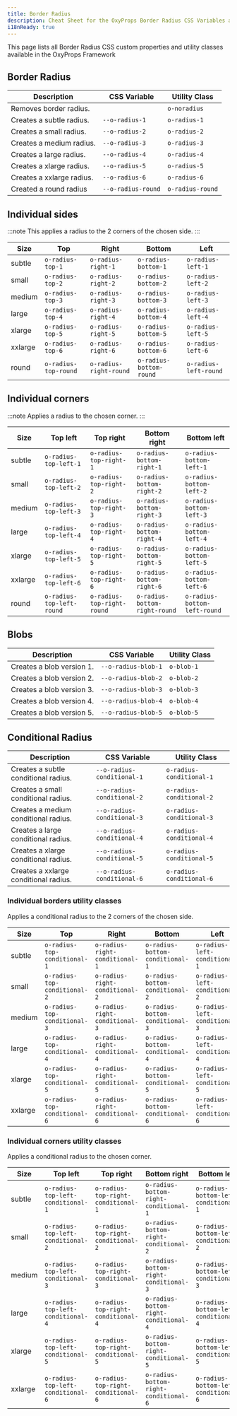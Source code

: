 ```yaml
---
title: Border Radius
description: Cheat Sheet for the OxyProps Border Radius CSS Variables and Utility Classes.
i18nReady: true
---
```



This page lists all Border Radius CSS custom properties and utility classes available in the OxyProps Framework

## Border Radius

| Description               | CSS Variable                                                                    | Utility Class                                                          |
| ------------------------- | ------------------------------------------------------------------------------- | ---------------------------------------------------------------------- |
| Removes border radius.    |                                                                                 | <ClipboardCopy value="o-noradius">`o-noradius`</ClipboardCopy>         |
| Creates a subtle radius.  | <ClipboardCopy value="var(--o-radius-1)">`--o-radius-1`</ClipboardCopy>         | <ClipboardCopy value="o-radius-1">`o-radius-1`</ClipboardCopy>         |
| Creates a small radius.   | <ClipboardCopy value="var(--o-radius-2)">`--o-radius-2`</ClipboardCopy>         | <ClipboardCopy value="o-radius-2">`o-radius-2`</ClipboardCopy>         |
| Creates a medium radius.  | <ClipboardCopy value="var(--o-radius-3)">`--o-radius-3`</ClipboardCopy>         | <ClipboardCopy value="o-radius-3">`o-radius-3`</ClipboardCopy>         |
| Creates a large radius.   | <ClipboardCopy value="var(--o-radius-4)">`--o-radius-4`</ClipboardCopy>         | <ClipboardCopy value="o-radius-4">`o-radius-4`</ClipboardCopy>         |
| Creates a xlarge radius.  | <ClipboardCopy value="var(--o-radius-5)">`--o-radius-5`</ClipboardCopy>         | <ClipboardCopy value="o-radius-5">`o-radius-5`</ClipboardCopy>         |
| Creates a xxlarge radius. | <ClipboardCopy value="var(--o-radius-6)">`--o-radius-6`</ClipboardCopy>         | <ClipboardCopy value="o-radius-6">`o-radius-6`</ClipboardCopy>         |
| Created a round radius    | <ClipboardCopy value="var(--o-radius-round)">`--o-radius-round`</ClipboardCopy> | <ClipboardCopy value="o-radius-round">`o-radius-round`</ClipboardCopy> |

## Individual sides

:::note
This applies a radius to the 2 corners of the chosen side.
:::

| Size    | Top                                                                            | Right                                                                              | Bottom                                                                               | Left                                                                             |
| ------- | ------------------------------------------------------------------------------ | ---------------------------------------------------------------------------------- | ------------------------------------------------------------------------------------ | -------------------------------------------------------------------------------- |
| subtle  | <ClipboardCopy value="o-radius-top-1">`o-radius-top-1`</ClipboardCopy>         | <ClipboardCopy value="o-radius-right-1">`o-radius-right-1`</ClipboardCopy>         | <ClipboardCopy value="o-radius-bottom-1">`o-radius-bottom-1`</ClipboardCopy>         | <ClipboardCopy value="o-radius-left-1">`o-radius-left-1`</ClipboardCopy>         |
| small   | <ClipboardCopy value="o-radius-top-2">`o-radius-top-2`</ClipboardCopy>         | <ClipboardCopy value="o-radius-right-2">`o-radius-right-2`</ClipboardCopy>         | <ClipboardCopy value="o-radius-bottom-2">`o-radius-bottom-2`</ClipboardCopy>         | <ClipboardCopy value="o-radius-left-2">`o-radius-left-2`</ClipboardCopy>         |
| medium  | <ClipboardCopy value="o-radius-top-3">`o-radius-top-3`</ClipboardCopy>         | <ClipboardCopy value="o-radius-right-3">`o-radius-right-3`</ClipboardCopy>         | <ClipboardCopy value="o-radius-bottom-3">`o-radius-bottom-3`</ClipboardCopy>         | <ClipboardCopy value="o-radius-left-3">`o-radius-left-3`</ClipboardCopy>         |
| large   | <ClipboardCopy value="o-radius-top-4">`o-radius-top-4`</ClipboardCopy>         | <ClipboardCopy value="o-radius-right-4">`o-radius-right-4`</ClipboardCopy>         | <ClipboardCopy value="o-radius-bottom-4">`o-radius-bottom-4`</ClipboardCopy>         | <ClipboardCopy value="o-radius-left-4">`o-radius-left-4`</ClipboardCopy>         |
| xlarge  | <ClipboardCopy value="o-radius-top-5">`o-radius-top-5`</ClipboardCopy>         | <ClipboardCopy value="o-radius-right-5">`o-radius-right-5`</ClipboardCopy>         | <ClipboardCopy value="o-radius-bottom-5">`o-radius-bottom-5`</ClipboardCopy>         | <ClipboardCopy value="o-radius-left-5">`o-radius-left-5`</ClipboardCopy>         |
| xxlarge | <ClipboardCopy value="o-radius-top-6">`o-radius-top-6`</ClipboardCopy>         | <ClipboardCopy value="o-radius-right-6">`o-radius-right-6`</ClipboardCopy>         | <ClipboardCopy value="o-radius-bottom-6">`o-radius-bottom-6`</ClipboardCopy>         | <ClipboardCopy value="o-radius-left-6">`o-radius-left-6`</ClipboardCopy>         |
| round   | <ClipboardCopy value="o-radius-top-round">`o-radius-top-round`</ClipboardCopy> | <ClipboardCopy value="o-radius-right-round">`o-radius-right-round`</ClipboardCopy> | <ClipboardCopy value="o-radius-bottom-round">`o-radius-bottom-round`</ClipboardCopy> | <ClipboardCopy value="o-radius-left-round">`o-radius-left-round`</ClipboardCopy> |

## Individual corners

:::note
Applies a radius to the chosen corner.
:::

| Size    | Top left                                                                                 | Top right                                                                                  | Bottom right                                                                                     | Bottom left                                                                                    |
| ------- | ---------------------------------------------------------------------------------------- | ------------------------------------------------------------------------------------------ | ------------------------------------------------------------------------------------------------ | ---------------------------------------------------------------------------------------------- |
| subtle  | <ClipboardCopy value="o-radius-top-left-1">`o-radius-top-left-1`</ClipboardCopy>         | <ClipboardCopy value="o-radius-top-right-1">`o-radius-top-right-1`</ClipboardCopy>         | <ClipboardCopy value="o-radius-bottom-right-1">`o-radius-bottom-right-1`</ClipboardCopy>         | <ClipboardCopy value="o-radius-bottom-left-1">`o-radius-bottom-left-1`</ClipboardCopy>         |
| small   | <ClipboardCopy value="o-radius-top-left-2">`o-radius-top-left-2`</ClipboardCopy>         | <ClipboardCopy value="o-radius-top-right-2">`o-radius-top-right-2`</ClipboardCopy>         | <ClipboardCopy value="o-radius-bottom-right-2">`o-radius-bottom-right-2`</ClipboardCopy>         | <ClipboardCopy value="o-radius-bottom-left-2">`o-radius-bottom-left-2`</ClipboardCopy>         |
| medium  | <ClipboardCopy value="o-radius-top-left-3">`o-radius-top-left-3`</ClipboardCopy>         | <ClipboardCopy value="o-radius-top-right-3">`o-radius-top-right-3`</ClipboardCopy>         | <ClipboardCopy value="o-radius-bottom-right-3">`o-radius-bottom-right-3`</ClipboardCopy>         | <ClipboardCopy value="o-radius-bottom-left-3">`o-radius-bottom-left-3`</ClipboardCopy>         |
| large   | <ClipboardCopy value="o-radius-top-left-4">`o-radius-top-left-4`</ClipboardCopy>         | <ClipboardCopy value="o-radius-top-right-4">`o-radius-top-right-4`</ClipboardCopy>         | <ClipboardCopy value="o-radius-bottom-right-4">`o-radius-bottom-right-4`</ClipboardCopy>         | <ClipboardCopy value="o-radius-bottom-left-4">`o-radius-bottom-left-4`</ClipboardCopy>         |
| xlarge  | <ClipboardCopy value="o-radius-top-left-5">`o-radius-top-left-5`</ClipboardCopy>         | <ClipboardCopy value="o-radius-top-right-5">`o-radius-top-right-5`</ClipboardCopy>         | <ClipboardCopy value="o-radius-bottom-right-5">`o-radius-bottom-right-5`</ClipboardCopy>         | <ClipboardCopy value="o-radius-bottom-left-5">`o-radius-bottom-left-5`</ClipboardCopy>         |
| xxlarge | <ClipboardCopy value="o-radius-top-left-6">`o-radius-top-left-6`</ClipboardCopy>         | <ClipboardCopy value="o-radius-top-right-6">`o-radius-top-right-6`</ClipboardCopy>         | <ClipboardCopy value="o-radius-bottom-right-6">`o-radius-bottom-right-6`</ClipboardCopy>         | <ClipboardCopy value="o-radius-bottom-left-6">`o-radius-bottom-left-6`</ClipboardCopy>         |
| round   | <ClipboardCopy value="o-radius-top-left-round">`o-radius-top-left-round`</ClipboardCopy> | <ClipboardCopy value="o-radius-top-right-round">`o-radius-top-right-round`</ClipboardCopy> | <ClipboardCopy value="o-radius-bottom-right-round">`o-radius-bottom-right-round`</ClipboardCopy> | <ClipboardCopy value="o-radius-bottom-left-round">`o-radius-bottom-left-round`</ClipboardCopy> |

## Blobs

| Description               | CSS Variable                                                                      | Utility Class                                              |
| ------------------------- | --------------------------------------------------------------------------------- | ---------------------------------------------------------- |
| Creates a blob version 1. | <ClipboardCopy value="var(--o-radius-blob-1)">`--o-radius-blob-1`</ClipboardCopy> | <ClipboardCopy value="o-blob-1">`o-blob-1`</ClipboardCopy> |
| Creates a blob version 2. | <ClipboardCopy value="var(--o-radius-blob-2)">`--o-radius-blob-2`</ClipboardCopy> | <ClipboardCopy value="o-blob-2">`o-blob-2`</ClipboardCopy> |
| Creates a blob version 3. | <ClipboardCopy value="var(--o-radius-blob-3)">`--o-radius-blob-3`</ClipboardCopy> | <ClipboardCopy value="o-blob-3">`o-blob-3`</ClipboardCopy> |
| Creates a blob version 4. | <ClipboardCopy value="var(--o-radius-blob-4)">`--o-radius-blob-4`</ClipboardCopy> | <ClipboardCopy value="o-blob-4">`o-blob-4`</ClipboardCopy> |
| Creates a blob version 5. | <ClipboardCopy value="var(--o-radius-blob-5)">`--o-radius-blob-5`</ClipboardCopy> | <ClipboardCopy value="o-blob-5">`o-blob-5`</ClipboardCopy> |

## Conditional Radius

| Description                           | CSS Variable                                                                                    | Utility Class                                                                          |
| ------------------------------------- | ----------------------------------------------------------------------------------------------- | -------------------------------------------------------------------------------------- |
| Creates a subtle conditional radius.  | <ClipboardCopy value="var(--o-radius-conditional-1)">`--o-radius-conditional-1`</ClipboardCopy> | <ClipboardCopy value="o-radius-conditional-1">`o-radius-conditional-1`</ClipboardCopy> |
| Creates a small conditional radius.   | <ClipboardCopy value="var(--o-radius-conditional-2)">`--o-radius-conditional-2`</ClipboardCopy> | <ClipboardCopy value="o-radius-conditional-2">`o-radius-conditional-2`</ClipboardCopy> |
| Creates a medium conditional radius.  | <ClipboardCopy value="var(--o-radius-conditional-3)">`--o-radius-conditional-3`</ClipboardCopy> | <ClipboardCopy value="o-radius-conditional-3">`o-radius-conditional-3`</ClipboardCopy> |
| Creates a large conditional radius.   | <ClipboardCopy value="var(--o-radius-conditional-4)">`--o-radius-conditional-4`</ClipboardCopy> | <ClipboardCopy value="o-radius-conditional-4">`o-radius-conditional-4`</ClipboardCopy> |
| Creates a xlarge conditional radius.  | <ClipboardCopy value="var(--o-radius-conditional-5)">`--o-radius-conditional-5`</ClipboardCopy> | <ClipboardCopy value="o-radius-conditional-5">`o-radius-conditional-5`</ClipboardCopy> |
| Creates a xxlarge conditional radius. | <ClipboardCopy value="var(--o-radius-conditional-6)">`--o-radius-conditional-6`</ClipboardCopy> | <ClipboardCopy value="o-radius-conditional-6">`o-radius-conditional-6`</ClipboardCopy> |

### Individual borders utility classes

Applies a conditional radius to the 2 corners of the chosen side.

| Size    | Top                                                                                            | Right                                                                                              | Bottom                                                                                               | Left                                                                                             |
| ------- | ---------------------------------------------------------------------------------------------- | -------------------------------------------------------------------------------------------------- | ---------------------------------------------------------------------------------------------------- | ------------------------------------------------------------------------------------------------ |
| subtle  | <ClipboardCopy value="o-radius-top-conditional-1">`o-radius-top-conditional-1`</ClipboardCopy> | <ClipboardCopy value="o-radius-right-conditional-1">`o-radius-right-conditional-1`</ClipboardCopy> | <ClipboardCopy value="o-radius-bottom-conditional-1">`o-radius-bottom-conditional-1`</ClipboardCopy> | <ClipboardCopy value="o-radius-left-conditional-1">`o-radius-left-conditional-1`</ClipboardCopy> |
| small   | <ClipboardCopy value="o-radius-top-conditional-2">`o-radius-top-conditional-2`</ClipboardCopy> | <ClipboardCopy value="o-radius-right-conditional-2">`o-radius-right-conditional-2`</ClipboardCopy> | <ClipboardCopy value="o-radius-bottom-conditional-2">`o-radius-bottom-conditional-2`</ClipboardCopy> | <ClipboardCopy value="o-radius-left-conditional-2">`o-radius-left-conditional-2`</ClipboardCopy> |
| medium  | <ClipboardCopy value="o-radius-top-conditional-3">`o-radius-top-conditional-3`</ClipboardCopy> | <ClipboardCopy value="o-radius-right-conditional-3">`o-radius-right-conditional-3`</ClipboardCopy> | <ClipboardCopy value="o-radius-bottom-conditional-3">`o-radius-bottom-conditional-3`</ClipboardCopy> | <ClipboardCopy value="o-radius-left-conditional-3">`o-radius-left-conditional-3`</ClipboardCopy> |
| large   | <ClipboardCopy value="o-radius-top-conditional-4">`o-radius-top-conditional-4`</ClipboardCopy> | <ClipboardCopy value="o-radius-right-conditional-4">`o-radius-right-conditional-4`</ClipboardCopy> | <ClipboardCopy value="o-radius-bottom-conditional-4">`o-radius-bottom-conditional-4`</ClipboardCopy> | <ClipboardCopy value="o-radius-left-conditional-4">`o-radius-left-conditional-4`</ClipboardCopy> |
| xlarge  | <ClipboardCopy value="o-radius-top-conditional-5">`o-radius-top-conditional-5`</ClipboardCopy> | <ClipboardCopy value="o-radius-right-conditional-5">`o-radius-right-conditional-5`</ClipboardCopy> | <ClipboardCopy value="o-radius-bottom-conditional-5">`o-radius-bottom-conditional-5`</ClipboardCopy> | <ClipboardCopy value="o-radius-left-conditional-5">`o-radius-left-conditional-5`</ClipboardCopy> |
| xxlarge | <ClipboardCopy value="o-radius-top-conditional-6">`o-radius-top-conditional-6`</ClipboardCopy> | <ClipboardCopy value="o-radius-right-conditional-6">`o-radius-right-conditional-6`</ClipboardCopy> | <ClipboardCopy value="o-radius-bottom-conditional-6">`o-radius-bottom-conditional-6`</ClipboardCopy> | <ClipboardCopy value="o-radius-left-conditional-6">`o-radius-left-conditional-6`</ClipboardCopy> |

### Individual corners utility classes

Applies a conditional radius to the chosen corner.

| Size    | Top left                                                                                                 | Top right                                                                                                  | Bottom right                                                                                                     | Bottom left                                                                                                    |
| ------- | -------------------------------------------------------------------------------------------------------- | ---------------------------------------------------------------------------------------------------------- | ---------------------------------------------------------------------------------------------------------------- | -------------------------------------------------------------------------------------------------------------- |
| subtle  | <ClipboardCopy value="o-radius-top-left-conditional-1">`o-radius-top-left-conditional-1`</ClipboardCopy> | <ClipboardCopy value="o-radius-top-right-conditional-1">`o-radius-top-right-conditional-1`</ClipboardCopy> | <ClipboardCopy value="o-radius-bottom-right-conditional-1">`o-radius-bottom-right-conditional-1`</ClipboardCopy> | <ClipboardCopy value="o-radius-bottom-left-conditional-1">`o-radius-bottom-left-conditional-1`</ClipboardCopy> |
| small   | <ClipboardCopy value="o-radius-top-left-conditional-2">`o-radius-top-left-conditional-2`</ClipboardCopy> | <ClipboardCopy value="o-radius-top-right-conditional-2">`o-radius-top-right-conditional-2`</ClipboardCopy> | <ClipboardCopy value="o-radius-bottom-right-conditional-2">`o-radius-bottom-right-conditional-2`</ClipboardCopy> | <ClipboardCopy value="o-radius-bottom-left-conditional-2">`o-radius-bottom-left-conditional-2`</ClipboardCopy> |
| medium  | <ClipboardCopy value="o-radius-top-left-conditional-3">`o-radius-top-left-conditional-3`</ClipboardCopy> | <ClipboardCopy value="o-radius-top-right-conditional-3">`o-radius-top-right-conditional-3`</ClipboardCopy> | <ClipboardCopy value="o-radius-bottom-right-conditional-3">`o-radius-bottom-right-conditional-3`</ClipboardCopy> | <ClipboardCopy value="o-radius-bottom-left-conditional-3">`o-radius-bottom-left-conditional-3`</ClipboardCopy> |
| large   | <ClipboardCopy value="o-radius-top-left-conditional-4">`o-radius-top-left-conditional-4`</ClipboardCopy> | <ClipboardCopy value="o-radius-top-right-conditional-4">`o-radius-top-right-conditional-4`</ClipboardCopy> | <ClipboardCopy value="o-radius-bottom-right-conditional-4">`o-radius-bottom-right-conditional-4`</ClipboardCopy> | <ClipboardCopy value="o-radius-bottom-left-conditional-4">`o-radius-bottom-left-conditional-4`</ClipboardCopy> |
| xlarge  | <ClipboardCopy value="o-radius-top-left-conditional-5">`o-radius-top-left-conditional-5`</ClipboardCopy> | <ClipboardCopy value="o-radius-top-right-conditional-5">`o-radius-top-right-conditional-5`</ClipboardCopy> | <ClipboardCopy value="o-radius-bottom-right-conditional-5">`o-radius-bottom-right-conditional-5`</ClipboardCopy> | <ClipboardCopy value="o-radius-bottom-left-conditional-5">`o-radius-bottom-left-conditional-5`</ClipboardCopy> |
| xxlarge | <ClipboardCopy value="o-radius-top-left-conditional-6">`o-radius-top-left-conditional-6`</ClipboardCopy> | <ClipboardCopy value="o-radius-top-right-conditional-6">`o-radius-top-right-conditional-6`</ClipboardCopy> | <ClipboardCopy value="o-radius-bottom-right-conditional-6">`o-radius-bottom-right-conditional-6`</ClipboardCopy> | <ClipboardCopy value="o-radius-bottom-left-conditional-6">`o-radius-bottom-left-conditional-6`</ClipboardCopy> |
